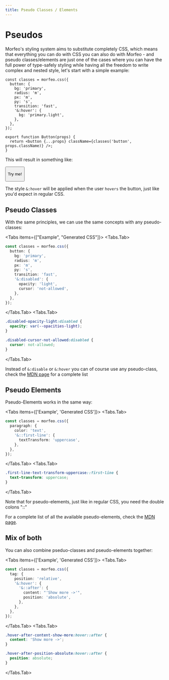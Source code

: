 ```yaml
---
title: Pseudo Classes / Elements
---
```



# Pseudos

Morfeo's styling system aims to substitute completely CSS, which means that everything you can do with CSS you can also do with Morfeo - and pseudo classes/elements are just one of the cases where you can have the full power of type-safely styling while having all the freedom to write complex and nested style, let's start with a simple example:

```tsx showLineNumbers {8}
const classes = morfeo.css({
  button: {
    bg: 'primary',
    radius: 'm',
    px: 'm',
    py: 's',
    transition: 'fast',
    '&:hover': {
      bg: 'primary.light',
    },
  },
});

export function Button(props) {
  return <button {...props} className={classes('button', props.className)} />;
}
```

This will result in something like:

<div style={morfeo.parsers.resolve({ display: 'flex', py: 's',  w: '100' })}>
<Button>

Try me!

</Button>
</div>

<Callout type="info">

The style `&:hover` will be applied when the user `hovers` the button, just like you'd expect in regular CSS.

</Callout>

## Pseudo Classes

With the same principles, we can use the same concepts with any pseudo-classes:

<Tabs items={["Example", "Generated CSS"]}>
<Tabs.Tab>

```typescript showLineNumbers {8}
const classes = morfeo.css({
  button: {
    bg: 'primary',
    radius: 'm',
    px: 'm',
    py: 's',
    transition: 'fast',
    '&:disabled': {
      opacity: 'light',
      cursor: 'not-allowed',
    },
  },
});
```

</Tabs.Tab>
<Tabs.Tab>

```css showLineNumbers {1, 5}
.disabled-opacity-light:disabled {
  opacity: var(--opacities-light);
}

.disabled-cursor-not-allowed:disabled {
  cursor: not-allowed;
}
```

</Tabs.Tab>
</Tabs>

Instead of `&:disable` or `&:hover` you can of course use any pseudo-class, check the [MDN page](https://developer.mozilla.org/en-US/docs/Web/CSS/Pseudo-classes) for a complete list

## Pseudo Elements

Pseudo-Elements works in the same way:

<Tabs items={['Example', 'Generated CSS']}>
<Tabs.Tab>

```typescript showLineNumbers {4}
const classes = morfeo.css({
  paragraph: {
    color: 'text',
    '&::first-line': {
      textTransform: 'uppercase',
    },
  },
});
```

</Tabs.Tab>
<Tabs.Tab>

```css showLineNumbers {1}
.first-line-text-transform-uppercase::first-line {
  text-transform: uppercase;
}
```

</Tabs.Tab>
</Tabs>

<Callout type="info">

Note that for pseudo-elements, just like in regular CSS, you need the double colons "::"

</Callout>

For a complete list of all the available pseudo-elements, check the [MDN page](https://developer.mozilla.org/en-US/docs/Web/CSS/Pseudo-elements).

## Mix of both

You can also combine pseduo-classes and pseudo-elements together:

<Tabs items={['Example', 'Generated CSS']}>
<Tabs.Tab>

```typescript showLineNumbers {4-5}
const classes = morfeo.css({
  tag: {
    position: 'relative',
    '&:hover': {
      '&::after': {
        content: "'Show more ->'",
        position: 'absolute',
      },
    },
  },
});
```

</Tabs.Tab>
<Tabs.Tab>

```css showLineNumbers {1, 5}
.hover-after-content-show-more:hover::after {
  content: 'Show more ->';
}

.hover-after-position-absolute:hover::after {
  position: absolute;
}
```

</Tabs.Tab>
</Tabs>
